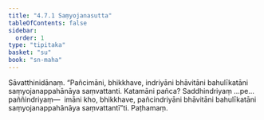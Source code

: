 ```yaml
---
title: "4.7.1 Saṃyojanasutta"
tableOfContents: false
sidebar:
  order: 1
type: "tipitaka"
basket: "su"
book: "sn-maha"
---
```



<DynamicBreadcrumb />

<Division number="531" book="sn-maha">

<Paragraph number="1229" book="sn-maha">
Sāvatthinidānaṃ. “Pañcimāni, bhikkhave, indriyāni bhāvitāni bahulīkatāni saṃyojanappahānāya saṃvattanti. Katamāni pañca? Saddhindriyaṃ …pe…  paññindriyaṃ—  imāni kho, bhikkhave, pañcindriyāni bhāvitāni bahulīkatāni saṃyojanappahānāya saṃvattantī”ti.

</Paragraph>
</Division>

<Paragraph number="1230" type="center" book="sn-maha">
Paṭhamaṃ.
</Paragraph>